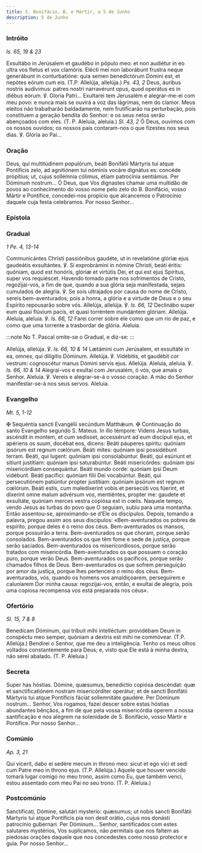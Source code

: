 ```yaml
---
title: S. Bonifácio, B. e Mártir, a 5 de Junho
description: 5 de Junho
---
```


### Intróito

<em>Is. 65, 19 & 23</em>

<div class="side-by-side not-content">
  <span>
    Exsultábo in Jerúsalem et gaudébo in pópulo meo: et non audiétur in eo ultra
    vos fletus et vox clamóris. Elécti mei non laborábunt frustra neque
    generábunt in conturbatióne: quia semen benedictórum Dómini est, et nepótes
    eórum cum eis. (T.P. Allelúja, allelúja.) <em>Ps. 43, 2</em> Deus, áuribus
    nostris audívimus: patres nostri narravérunt opus, quod operátus es in
    diébus eórum. ℣. Gloria Patri...
  </span>
  <span>
    Exultarei tem Jerusalém e alegrar-me-ei com meu povo: e nunca mais se ouvirá
    a voz das lágrimas, nem do clamor. Meus eleitos não trabalharão
    baldadamente, nem frutificarão na perturbação, pois constituem a geração
    bendita do Senhor: e os seus netos serão abençoados com eles. (T. P.
    Aleluia, aleluia.) <em>Sl. 43, 2</em> Ó Deus, ouvimos com os nossos ouvidos;
    os nossos pais contaram-nos o que fizestes nos seus dias. ℣. Glória ao
    Pai...
  </span>
</div>

### Oração

<div class="side-by-side not-content">
  <span>
    Deus, qui multitúdinem populórum, beáti Bonifátii Mártyris tui atque
    Pontíficis zelo, ad agnitiónem tui nóminis vocáre dignátus es: concéde
    propítius; ut, cujus sollémnia cólimus, étiam patrocínia sentiámus. Per
    Dóminum nostrum...
  </span>
  <span>
    Ó Deus, que Vos dignastes chamar uma multidão de povos ao conhecimento do
    vosso nome pelo zelo do B. Bonifácio, vosso Mártir e Pontífice, concedei-nos
    propício que alcancemos o Patrocínio daquele cuja festa celebramos. Por
    nosso Senhor...
  </span>
</div>

### Epístola


<LinkCard
  href="/missal/santos/02-12#epístola"
  title="Os Fundadores da Ordem dos Servitas"
/>

### Gradual

<em>1 Pe. 4, 13-14</em>

<div class="side-by-side not-content">
  <span>
    Communicántes Christi passiónibus gaudéte, ut in revelatióne glóriæ ejus
    gaudeátis exsultántes. ℣. Si exprobrámini in nómine Christi, beáti éritis:
    quóniam, quod est honóris, glóriæ et virtútis Dei, et qui est ejus Spíritus,
    super vos requiéscet.
  </span>
  <span>
    Havendo tomado parte nos sofrimentos de Cristo, regozijai-vos, a fim de que,
    quando a sua glória seja manifestada, sejais cumulados de alegria. ℣. Se
    sois ultrajados por causa do nome de Cristo, sereis bem-aventurados; pois a
    honra, a glória e a virtude de Deus e o seu Espírito repousarão sobre vós.
  </span>
  <span>
    Allelúja, allelúja. ℣. <em>Is. 66, 12</em> Declinábo super eum quasi flúvium
    pacis, et quasi torréntem inundántem glóriam. Allelúja.
  </span>
  <span>
    Aleluia, aleluia. ℣. <em>Is. 66, 12</em> Farei correr sobre ele como que um
    rio de paz, e como que uma torrente a trasbordar de glória. Aleluia.
  </span>
</div>

:::note
No T. Pascal omite-se o Gradual, e diz-se:
:::

<div class="side-by-side not-content">
  <span>
    Allelúja, allelúja. ℣. <em>Is. 66, 10 & 14</em> Lætámini cum Jerúsalem, et
    exsultáte in ea, omnes, qui dilígitis Dóminum. Allelúja. ℣. Vidébitis, et
    gaudébit cor vestrum: cognoscétur manus Dómini servis ejus. Allelúja.
  </span>
  <span>
    Aleluia, aleluia. ℣. <em>Is. 66, 10 & 14</em> Alegrai-vos e exultai com
    Jerusalém, ó vós, que amais o Senhor. Aleluia. ℣. Vereis e alegrar-se-á o
    vosso coração. A mão do Senhor manifestar-se-á nos seus servos. Aleluia.
  </span>
</div>

### Evangelho

<em>Mt. 5, 1-12</em>

<div class="side-by-side not-content">
  <span>
    <span class="cross text-red-500">✠</span> Sequéntia sancti Evangélii
    secúndum Matthǽum.
  </span>
  <span>
    <span class="cross text-red-500">✠</span> Continuação do santo Evangelho
    segundo S. Mateus.
  </span>
  <span>
    In illo témpore: Videns Jesus turbas, ascéndit in montem, et cum sedísset,
    accessérunt ad eum discípuli ejus, et apériens os suum, docébat eos, dicens:
    Beáti páuperes spíritu: quóniam ipsórum est regnum cœlórum. Beáti mites:
    quóniam ipsi possidébunt terram. Beáti, qui lugent: quóniam ipsi
    consolabúntur. Beáti, qui esúriunt et sítiunt justítiam: quóniam ipsi
    saturabúntur. Beáti misericórdes: quóniam ipsi misericórdiam consequántur.
    Beáti mundo corde: quóniam ipsi Deum vidébunt. Beáti pacífici: quóniam fílii
    Dei vocabúntur. Beáti, qui persecutiónem patiúntur propter justítiam:
    quóniam ipsórum est regnum cœlórum. Beáti estis, cum maledíxerint vobis et
    persecúti vos fúerint, et díxerint omne malum advérsum vos, mentiéntes,
    propter me: gaudete et exsultáte, quóniam merces vestra copiósa est in
    cœlis.
  </span>
  <span>
    Naquele tempo, vendo Jesus as turbas do povo que O seguiam, subiu para uma
    montanha. Então assentou-se, aproximando-se d’Ele os discípulos. Depois,
    tomando a palavra, pregou assim aos seus discípulos: «Bem-aventurados os
    pobres de espírito, porque deles é o reino dos céus. Bem-aventurados os
    mansos, porque possuirão a terra. Bem-aventurados os que choram, porque
    serão consolados. Bem-aventurados os que têm fome e sede de justiça, porque
    serão saciados. Bem-aventurados os misericordiosos, porque serão tratados
    com misericórdia. Bem-aventurados os que possuem o coração puro, porque
    verão Deus. Bem-aventurados os pacíficos, porque serão chamados filhos de
    Deus. Bem-aventurados os que sofrem perseguição por amor da justiça, porque
    lhes pertencerá o reino dos céus. Bem-aventurados, vós, quando os homens vos
    amaldiçoarem, perseguirem e caluniarem Dor minha causa: regozijai-vos,
    então, e exultai de alegria, pois uma copiosa recompensa vos está preparada
    nos céus».
  </span>
</div>

### Ofertório

<em>Sl. 15, 7 & 8</em>

<div class="side-by-side not-content">
  <span>
    Benedícam Dóminum, qui tríbuit mihi intelléctum: providébam Deum in
    conspéctu meo semper, quóniam a dextris est mihi ne commóvear. (T.P.
    Allelúja.)
  </span>
  <span>
    Bendirei o Senhor, que me deu a inteligência. Tenho os meus olhos voltados
    constantemente para Deus; e, visto que Ele está à minha dextra, não serei
    abalado. (T. P. Aleluia.)
  </span>
</div>

### Secreta

<div class="side-by-side not-content">
  <span>
    Super has hóstias. Dómine, quæsumus, benedíctio copiósa descéndat: quæ et
    sanctificatiónem nostram misericórditer operátur; et de sancti Bonifátii
    Mártyris tui atque Pontíficis fáciat sollemnitáte gaudére. Per Dóminum
    nostrum...
  </span>
  <span>
    Senhor, Vos rogamos, fazei descer sobre estas hóstias abundantes bênçãos, a
    fim de que pela vossa misericórdia operem a nossa santificação e nos alegrem
    na solenidade de S. Bonifácio, vosso Mártir e Pontífice. Por nosso Senhor...
  </span>
</div>

### Comúnio

<em>Ap. 3, 21</em>

<div class="side-by-side not-content">
  <span>
    Qui vícerit, dabo ei sedére mecum in throno meo: sicut et ego vici et sedi
    cum Patre meo in throno ejus. (T.P. Allelúja.)
  </span>
  <span>
    Aquele que houver vencido tomará lugar comigo no meu trono, assim como Eu,
    que também venci, estou assentado com meu Pai no seu trono. (T. P. Aleluia.)
  </span>
</div>

### Postcomúnio

<div class="side-by-side not-content">
  <span>
    Sanctificati, Dómine, salutári mysterio: quæsumus; ut nobis sancti Bonifátii
    Martyris tui atque Pontíficis pia non desit orátio, cujus nos donásti
    patrocínio gubernari. Per Dóminum...
  </span>
  <span>
    Senhor, santificados com estes salutares mystérios, Vos suplicamos, não
    permitais que nos faltem as piedosas orações daquele que nos concedestes
    como nosso protector e guia. Por nosso Senhor...
  </span>
</div>
